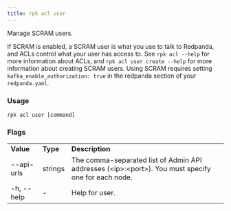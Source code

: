 ```yaml
---
title: rpk acl user
---
```


<head>
  <meta name="title" content="rpk acl user | Redpanda Docs" />
  <meta name="description" content="rpk acl user" />
  <link rel="canonical" href="https://docs.redpanda.com/docs/reference/rpk/rpk-acl/rpk-acl-user/" />
</head>

Manage SCRAM users.

If SCRAM is enabled, a SCRAM user is what you use to talk to Redpanda, and ACLs
control what your user has access to. See `rpk acl --help` for more information
about ACLs, and `rpk acl user create --help` for more information about
creating SCRAM users. Using SCRAM requires setting `kafka_enable_authorization: true` in the
redpanda section of your `redpanda.yaml`.

### Usage

```
rpk acl user [command]
```

### Flags

<table>
  <tbody>
    <tr>
      <td>
        <strong> Value</strong>
      </td>
      <td>
        <strong> Type</strong>
      </td>
      <td>
        <strong> Description</strong>
      </td>
    </tr>
    <tr>
      <td>--api-urls</td>
      <td>strings</td>
      <td>
        The comma-separated list of Admin API addresses (&lt;ip&gt;:&lt;port&gt;). You
        must specify one for each node.
      </td>
    </tr>
    <tr>
      <td>-h, --help</td>
      <td>-</td>
      <td> Help for user.</td>
    </tr>
  </tbody>
</table>

